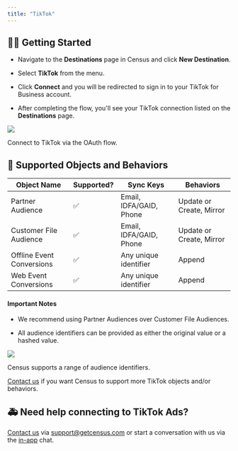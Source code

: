 ```yaml
---
title: "TikTok"
---
```


## 🏃‍♀️ Getting Started

* Navigate to the **Destinations** page in Census and click **New Destination**.

* Select **TikTok** from the menu.

* Click **Connect** and you will be redirected to sign in to your TikTok for Business account.

* After completing the flow, you'll see your TikTok connection listed on the **Destinations** page.

![](/images/destinations/Screen%20Shot%202022-02-11%20at%204.17.57%20PM.png)

Connect to TikTok via the OAuth flow.

## 🔀 Supported Objects and Behaviors

| **Object Name**           | **Supported?** | **Sync Keys**           | **Behaviors**            |
| ------------------------- | -------------- | ----------------------- | ------------------------ |
| Partner Audience          | ✅              | Email, IDFA/GAID, Phone | Update or Create, Mirror |
| Customer File Audience    | ✅              | Email, IDFA/GAID, Phone | Update or Create, Mirror |
| Offline Event Conversions | ✅              | Any unique identifier   | Append                   |
| Web Event Conversions     | ✅              | Any unique identifier   | Append                   |

#### Important Notes

* We recommend using Partner Audiences over Customer File Audiences.

* All audience identifiers can be provided as either the original value or a hashed value.

![](/images/destinations/Screen%20Shot%202022-02-15%20at%2012.03.01%20PM.png)

Census supports a range of audience identifiers.

[Contact us](mailto:support@getcensus.com) if you want Census to support more TikTok objects and/or behaviors.

## 🚑 Need help connecting to TikTok Ads?

[Contact us](mailto:support@getcensus.com) via support@getcensus.com or start a conversation with us via the [in-app](https://app.getcensus.com) chat.